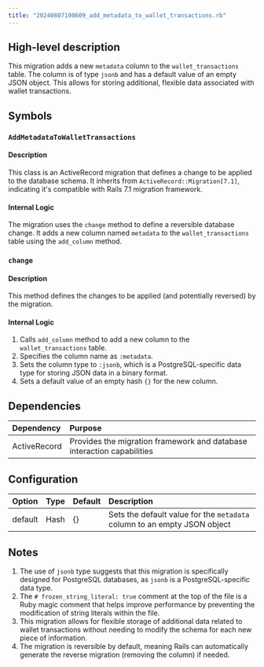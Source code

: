```yaml
---
title: "20240807100609_add_metadata_to_wallet_transactions.rb"
---
```


## High-level description
This migration adds a new `metadata` column to the `wallet_transactions` table. The column is of type `jsonb` and has a default value of an empty JSON object. This allows for storing additional, flexible data associated with wallet transactions.

## Symbols

### `AddMetadataToWalletTransactions`
#### Description
This class is an ActiveRecord migration that defines a change to be applied to the database schema. It inherits from `ActiveRecord::Migration[7.1]`, indicating it's compatible with Rails 7.1 migration framework.

#### Internal Logic
The migration uses the `change` method to define a reversible database change. It adds a new column named `metadata` to the `wallet_transactions` table using the `add_column` method.

### `change`
#### Description
This method defines the changes to be applied (and potentially reversed) by the migration.

#### Internal Logic
1. Calls `add_column` method to add a new column to the `wallet_transactions` table.
2. Specifies the column name as `:metadata`.
3. Sets the column type to `:jsonb`, which is a PostgreSQL-specific data type for storing JSON data in a binary format.
4. Sets a default value of an empty hash `{}` for the new column.

## Dependencies
| Dependency | Purpose |
|:-----------|:--------|
| ActiveRecord | Provides the migration framework and database interaction capabilities |

## Configuration
| Option | Type | Default | Description |
|:-------|:-----|:--------|:------------|
| default | Hash | {} | Sets the default value for the `metadata` column to an empty JSON object |

## Notes
1. The use of `jsonb` type suggests that this migration is specifically designed for PostgreSQL databases, as `jsonb` is a PostgreSQL-specific data type.
2. The `# frozen_string_literal: true` comment at the top of the file is a Ruby magic comment that helps improve performance by preventing the modification of string literals within the file.
3. This migration allows for flexible storage of additional data related to wallet transactions without needing to modify the schema for each new piece of information.
4. The migration is reversible by default, meaning Rails can automatically generate the reverse migration (removing the column) if needed.